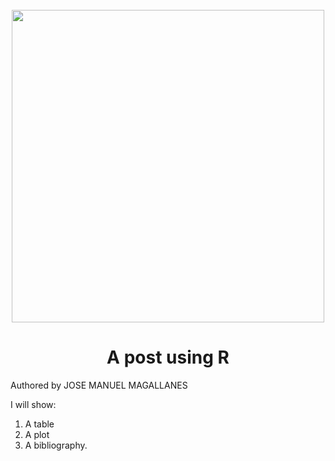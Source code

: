 <br> 
<center><img src="covid.jpg" width="500"></center>

<center><h1> A post using R </h1></center>


<div align="right">Authored by JOSE MANUEL MAGALLANES </div>


I will show:

1. A table
2. A plot
3. A bibliography.
